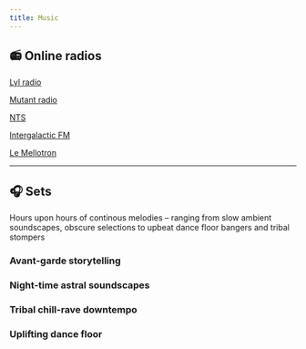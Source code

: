 ```yaml
---
title: Music
---
```


<Headline
  title="Music"
  headline="Favorite tunes and sound explorations"
/>

## 📻️ Online radios

[Lyl radio](https://lyl.live/)

[Mutant radio](https://mutantradio.net/)

[NTS](https://www.nts.live/)

[Intergalactic FM](https://www.intergalactic.fm/)

[Le Mellotron](https://www.lemellotron.com/)

---

## 🎧 Sets

Hours upon hours of continous melodies – ranging from slow ambient soundscapes, obscure selections to upbeat dance floor bangers and tribal stompers

### Avant-garde storytelling

<Soundcloud url="https://soundcloud.com/iljapanic/sets/storytelling" />

### Night-time astral soundscapes

<Soundcloud url="https://soundcloud.com/iljapanic/sets/astral" />


### Tribal chill-rave downtempo

<Soundcloud url="https://soundcloud.com/iljapanic/sets/chillrave" />


### Uplifting dance floor

<Soundcloud url="https://soundcloud.com/iljapanic/sets/uplifting-dance" />
